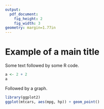 ```yaml
---
output:
  pdf_document: 
    fig_height: 2
    fig_width: 3
geometry: margin=1.77in
---
```

# Example of a main title

Some text followed by some R code.

```r
a <- 2 + 2
a
```

Followed by a graph.

```r
library(ggplot2)
ggplot(mtcars, aes(mpg, hp)) + geom_point()
```